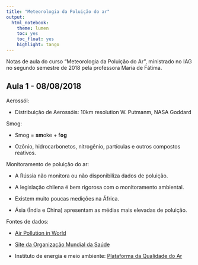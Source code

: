 ```yaml
---
title: "Meteorologia da Poluição do ar"
output: 
  html_notebook:
    theme: lumen
    toc: yes
    toc_float: yes
    highlight: tango
---
```


Notas de aula do curso "Meteorologia da Poluição do Ar", ministrado no IAG no segundo semestre de 2018 pela professora Maria de Fátima.

## Aula 1 - 08/08/2018

Aerossól:

- Distribuição de Aerossóis: 10km resolution W. Putmanm, NASA Goddard

Smog:

- Smog = **sm**oke + f**og**

- Ozônio, hidrocarbonetos, nitrogênio, partículas e outros compostos reativos. 

Monitoramento de poluição do ar:

- A Rússia não monitora ou não disponibiliza dados de poluição.

- A legislação chilena é bem rigorosa com o monitoramento ambiental.

- Existem muito poucas medições na África.

- Ásia (Índia e China) apresentam as médias mais elevadas de poluição.

Fontes de dados:

- [Air Pollution in World](aqicn.org/map/world)

- [Site da Organização Mundial da Saúde](maps.who.int/airpollution)

- Instituto de energia e meio ambiente: [Plataforma da Qualidade do Ar](qualidadedoar.org.br)